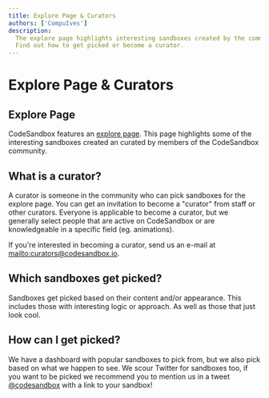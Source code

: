 ```yaml
---
title: Explore Page & Curators
authors: ['CompuIves']
description:
  The explore page highlights interesting sandboxes created by the community.
  Find out how to get picked or become a curator.
---
```


# Explore Page & Curators

## Explore Page

CodeSandbox features an [explore page](https://codesandbox.io/dashboard/discover). This page highlights some of
the interesting sandboxes created an curated by members of the CodeSandbox
community.

## What is a curator?

A curator is someone in the community who can pick sandboxes for the explore
page. You can get an invitation to become a "curator" from staff or other
curators. Everyone is applicable to become a curator, but we generally select
people that are active on CodeSandbox or are knowledgeable in a specific field
(eg. animations).

If you're interested in becoming a curator, send us an e-mail at
[mailto:curators@codesandbox.io](mailto:curators@codesandbox.io).

## Which sandboxes get picked?

Sandboxes get picked based on their content and/or appearance. This includes
those with interesting logic or approach. As well as those that just look cool.

## How can I get picked?

We have a dashboard with popular sandboxes to pick from, but we also pick based
on what we happen to see. We scour Twitter for sandboxes too, if you want to be
picked we recommend you to mention us in a tweet
[@codesandbox](https://twitter.com/codesandbox) with a link to your sandbox!